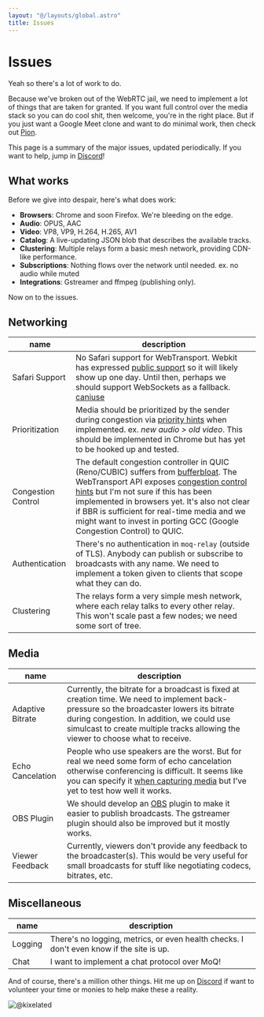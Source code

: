 ```yaml
---
layout: "@/layouts/global.astro"
title: Issues
---
```


# Issues

Yeah so there's a lot of work to do.

Because we've broken out of the WebRTC jail, we need to implement a lot of things that are taken for granted.
If you want full control over the media stack so you can do cool shit, then welcome, you're in the right place.
But if you just want a Google Meet clone and want to do minimal work, then check out [Pion](https://github.com/pion/webrtc).

This page is a summary of the major issues, updated periodically.
If you want to help, jump in [Discord](https://discord.gg/FCYF3p99mr)!

## What works
Before we give into despair, here's what does work:

- **Browsers**: Chrome and soon Firefox. We're bleeding on the edge.
- **Audio**: OPUS, AAC
- **Video**: VP8, VP9, H.264, H.265, AV1
- **Catalog**: A live-updating JSON blob that describes the available tracks.
- **Clustering**: Multiple relays form a basic mesh network, providing CDN-like performance.
- **Subscriptions**: Nothing flows over the network until needed. ex. no audio while muted
- **Integrations**: Gstreamer and ffmpeg (publishing only).

Now on to the issues.

## Networking

| name                      | description                                                                                                                                                                      |
| ------------------------- | -------------------------------------------------------------------------------------------------------------------------------------------------------------------------------- |
| Safari Support     | No Safari support for WebTransport. Webkit has expressed [public support](https://github.com/WebKit/standards-positions/issues/18#issuecomment-1495890122) so it will likely show up one day. Until then, perhaps we should support WebSockets as a fallback. [caniuse](https://caniuse.com/webtransport) |
| Prioritization | Media should be prioritized by the sender during congestion via [priority hints](https://www.w3.org/TR/webtransport/#dom-webtransportsendstreamoptions-sendorder) when implemented. ex. *new audio > old video*. This should be implemented in Chrome but has yet to be hooked up and tested. |
| Congestion Control | The default congestion controller in QUIC (Reno/CUBIC) suffers from [bufferbloat](https://en.wikipedia.org/wiki/Bufferbloat). The WebTransport API exposes [congestion control hints](https://www.w3.org/TR/webtransport/#dom-webtransport-congestioncontrol) but I'm not sure if this has been implemented in browsers yet. It's also not clear if BBR is sufficient for real-time media and we might want to invest in porting GCC (Google Congestion Control) to QUIC. |
| Authentication | There's no authentication in `moq-relay` (outside of TLS). Anybody can publish or subscribe to broadcasts with any name. We need to implement a token given to clients that scope what they can do. |
| Clustering | The relays form a very simple mesh network, where each relay talks to every other relay. This won't scale past a few nodes; we need some sort of tree. |


## Media

| name                      | description                                                                                                                                                                      |
| ------------------------- | -------------------------------------------------------------------------------------------------------------------------------------------------------------------------------- |
| Adaptive Bitrate  	| Currently, the bitrate for a broadcast is fixed at creation time. We need to implement back-pressure so the broadcaster lowers its bitrate during congestion. In addition, we could use simulcast to create multiple tracks allowing the viewer to choose what to receive. |
| Echo Cancelation      | People who use speakers are the worst. But for real we need some form of echo cancelation otherwise conferencing is difficult. It seems like you can specify it [when capturing media](https://developer.mozilla.org/en-US/docs/Web/API/MediaTrackConstraints/echoCancellation) but I've yet to test how well it works. |
| OBS Plugin      | We should develop an [OBS](https://obsproject.com/) plugin to make it easier to publish broadcasts. The gstreamer plugin should also be improved but it mostly works. |
| Viewer Feedback | Currently, viewers don't provide any feedback to the broadcaster(s). This would be very useful for small broadcasts for stuff like negotiating codecs, bitrates, etc. |


## Miscellaneous

| name                      | description                                                                                                                                                                      |
| ------------------------- | -------------------------------------------------------------------------------------------------------------------------------------------------------------------------------- |
| Logging | There's no logging, metrics, or even health checks. I don't even know if the site is up. |
| Chat | I want to implement a chat protocol over MoQ! |

And of course, there's a million other things.
Hit me up on [Discord](https://discord.gg/FCYF3p99mr) if want to volunteer your time or monies to help make these a reality.

![@kixelated](/blog/avatar.png)